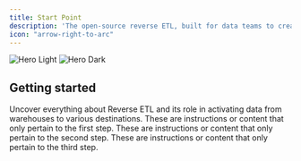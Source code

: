 ```yaml
---
title: Start Point
description: 'The open-source reverse ETL, built for data teams to create complex data pipelines in minutes.'
icon: "arrow-right-to-arc"
---
```


<img
  className="block dark:hidden"
  src="https://res.cloudinary.com/dspflukeu/image/upload/c_scale/v1707161411/Multiwoven/image_1_j6q6y9.png"
  alt="Hero Light"
/>
<img
  className="hidden dark:block"
  src="https://res.cloudinary.com/dspflukeu/image/upload/c_scale/v1707161411/Multiwoven/image_1_j6q6y9.png"
  alt="Hero Dark"
/>

## Getting started

<Card href="https://multiwoven.ghost.io" title="Understanding Reverse ETL: A Comprehensive Overview" icon="repeat" iconType="duotone" color="#ca8b04">
  Uncover everything about Reverse ETL and its role in activating data from warehouses to various destinations.
</Card>


<Steps>
  <Step title="Setup Source">
    These are instructions or content that only pertain to the first step.
  </Step>
  <Step title="Setup Destination">
    These are instructions or content that only pertain to the second step.
  </Step>
  <Step title="Data Modelling & Sync">
    These are instructions or content that only pertain to the third step.
  </Step>
</Steps>


